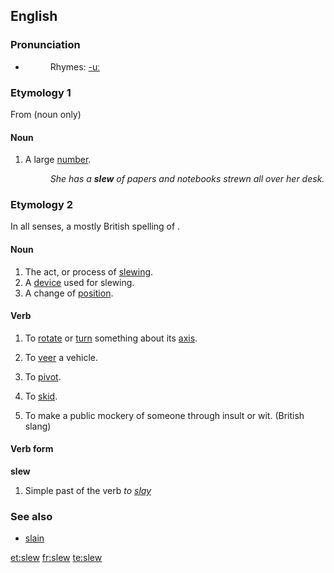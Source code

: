 ==English==

===Pronunciation===
*{{IPA|/sluː/}}
*:Rhymes: [[Rhymes:English:-uː|-uː]]

===Etymology 1===
From {{Ir.}} {{term|slua||[[crowd]]}} (noun only)

====Noun====
{{en-noun}}

# {{US}} A large [[number]].
#:''She has a '''slew''' of papers and notebooks strewn all over her desk.''

===Etymology 2===
In all senses, a mostly British spelling of {{term|slue}}.

====Noun====
{{en-noun}}

# The act, or process of [[slewing]].
# A [[device]] used for slewing.
# A change of [[position]].

====Verb====
{{en-verb}}
# {{transitive}} To [[rotate]] or [[turn]] something about its [[axis]].
# {{transitive}} To [[veer]] a vehicle.
# {{intransitive}} To [[pivot]].
# {{intransitive}} To [[skid]].
# {{transitive}} To make a public mockery of someone through insult or wit. (British slang)

====Verb form====
'''slew'''
# Simple past of the verb ''to [[slay]]''

===See also===
* [[slain]]

[[et:slew]]
[[fr:slew]]
[[te:slew]]